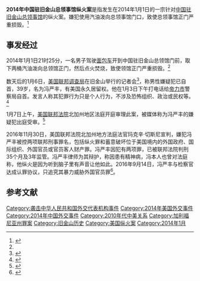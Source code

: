 '''2014年中国驻旧金山总领事馆纵火案'''是指发生在2014年1月1日的一宗针对[[中国驻旧金山总领事馆|中国驻旧金山总领事馆]]的纵火案。嫌犯使用汽油泼向总领事馆门口，致使总领事馆正门严重损毁。<ref name="sina1">{{cite web | url=http://news.sina.com.cn/c/2014-01-02/153829142919.shtml?from=baidu_alading_news_text1 | title=中国驻旧金山总领馆遭纵火 领馆正门严重损毁 | publisher=sina | accessdate=2014-01-08 | archive-date=2014-01-08 | archive-url=https://web.archive.org/web/20140108023057/http://news.sina.com.cn/c/2014-01-02/153829142919.shtml?from=baidu_alading_news_text1 | dead-url=no }}</ref>

==事发经过==
2014年1月1日21时25分，一名男子驾驶[[面包车|面包车]]开到中国驻旧金山总领馆门前，取下两桶汽油泼向总领馆正门，然后点火焚烧，致使领馆正门严重损毁。<ref name="sina1"/>

数天后的1月6日，[[美国联邦调查局|美国联邦调查局]]在旧金山举行的记者会<ref>{{cite web | url=http://news.sohu.com/20140107/n393050340.shtml | title=中国驻旧金山总领馆遭纵火案嫌疑人已落网 | publisher=sohu/新华社 | accessdate=2014-01-08 | archive-date=2016-12-20 | archive-url=https://web.archive.org/web/20161220115758/http://news.sohu.com/20140107/n393050340.shtml | dead-url=no }}</ref>，称男性嫌疑犯已自首，39岁，名为冯严丰，有美国永久居留权。他在1月3日下午打电话给[[帝力市|帝力市]]警察局自首。发言人称其犯罪行为只是个人行为，不涉及恐怖组织、政治或民权等。<ref>{{cite web | url=http://news.hexun.com/2014-01-07/161226812.html?from=rss | title=旧金山总领馆纵火案嫌犯自首 | publisher=北京晚报 | accessdate=2014-01-08 | archive-url=https://web.archive.org/web/20140108030452/http://news.hexun.com/2014-01-07/161226812.html?from=rss | archive-date=2014-01-08 | dead-url=yes }}</ref>

1月7日上午，[[美国联邦法院|美国联邦法院]]北加州地区法庭开庭审理此案，被媒体称为冯严丰的嫌疑犯出庭受审。<ref>{{cite web | url=http://news.qq.com/a/20140108/000864.htm?pgv_ref=aio2012&ptlang=2052 | title=美国联邦法庭开审中国驻旧金山总领馆纵火案 | accessdate=2014-01-08 | archive-date=2016-12-21 | archive-url=https://web.archive.org/web/20161221020905/http://news.qq.com/a/20140108/000864.htm?pgv_ref=aio2012&ptlang=2052 | dead-url=no }}</ref>

2016年11月30日，美国联邦法院北加州地方法庭法官玛克辛·切斯尼宣判，嫌犯冯严丰被控两项联邦刑事罪名，包括纵火罪和蓄意破坏位于美国境内的外国政府、国际组织、外国官员或官员客人财产罪。冯严丰因犯有两项罪，已被联邦法院判刑35个月及3年监管。冯严丰律师为其辩护，称因患有精神病，冯本人也曾对法庭称，他纵火是因为听到脑子里有声音让他如此。2016年9月14日，冯严丰与检察官达成认罪协议，只追究其暴力威胁外国官员罪<ref>{{cite web| url=http://news.qq.com/a/20161203/015489.htm| title=中国一男子向中国驻旧金山总领馆纵火 被监禁35个月| accessdate=2016-12-03| archive-date=2017-04-07| archive-url=https://web.archive.org/web/20170407003113/http://news.qq.com/a/20161203/015489.htm| dead-url=no}}</ref>。

== 参考文献 ==
{{Reflist|32em}}

[[Category:袭击中华人民共和国外交代表机构事件|Category:袭击中华人民共和国外交代表机构事件]]
[[Category:2014年美国外交事件|Category:2014年美国外交事件]]
[[Category:2014年中国外交事件|Category:2014年中国外交事件]]
[[Category:2010年代中美关系|Category:2010年代中美关系]]
[[Category:加利福尼亚州罪案|Category:加利福尼亚州罪案]]
[[Category:旧金山历史|Category:旧金山历史]]
[[Category:美国纵火案|Category:美国纵火案]]
[[Category:2014年1月|Category:2014年1月]]